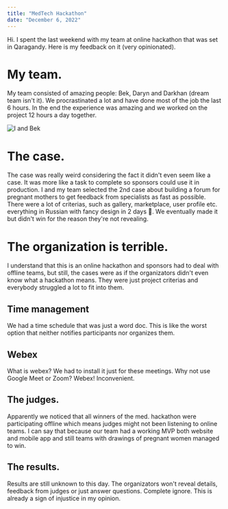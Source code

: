 ```yaml
---
title: "MedTech Hackathon"
date: "December 6, 2022"
---
```


Hi. I spent the last weekend with my team at online hackathon that was set in Qaragandy. Here is my feedback on it (very opinionated).

# My team.

My team consisted of amazing people: Bek, Daryn and Darkhan (dream team isn't it). We procrastinated a lot and have done most of the job the last 6 hours. In the end the experience was amazing and we worked on the project 12 hours a day together.

![I and Bek](https://media.discordapp.net/attachments/735725378433187901/1049516104420171816/I_and_Bek_at_MedTech_Hackathon.jpeg)

# The case.

The case was really weird considering the fact it didn't even seem like a case. It was more like a task to complete so sponsors could use it in production. I and my team selected the 2nd case about building a forum for pregnant mothers to get feedback from specialists as fast as possible. There were a lot of criterias, such as gallery, marketplace, user profile etc. everything in Russian with fancy design in 2 days 🥳. We eventually made it but didn't win for the reason they're not revealing.

# The organization is terrible.

I understand that this is an online hackathon and sponsors had to deal with offline teams, but still, the cases were as if the organizators didn't even know what a hackathon means. They were just project criterias and everybody struggled a lot to fit into them.

## Time management

We had a time schedule that was just a word doc. This is like the worst option that neither notifies participants nor organizes them.

## Webex

What is webex? We had to install it just for these meetings. Why not use Google Meet or Zoom? Webex! Inconvenient.

## The judges.

Apparently we noticed that all winners of the med. hackathon were participating offline which means judges might not been listening to online teams. I can say that because our team had a working MVP both website and mobile app and still teams with drawings of pregnant women managed to win.

## The results.

Results are still unknown to this day. The organizators won't reveal details, feedback from judges or just answer questions. Complete ignore. This is already a sign of injustice in my opinion.
